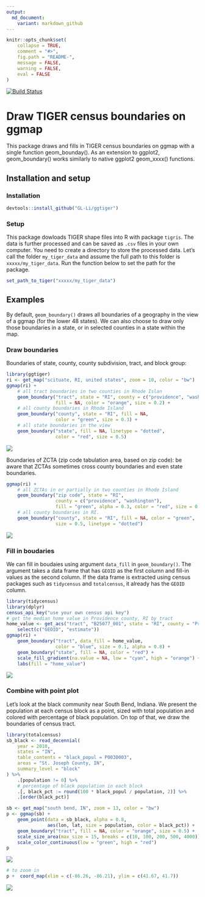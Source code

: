 ```yaml
---
output:
  md_document:
    variant: markdown_github
---
```



```r
knitr::opts_chunk$set(
    collapse = TRUE,
    comment = "#>",
    fig.path = "README-",
    message = FALSE,
    warning = FALSE,
    eval = FALSE
)
```




[![Build Status](https://travis-ci.org/GL-Li/ggtiger.svg?branch=master)](https://travis-ci.org/GL-Li/ggtiger)

# Draw TIGER census boundaries on ggmap

This package draws and fills in TIGER census boundaries on ggmap with a single function geom_bounday(). As an extension to ggplot2, geom_boundary() works similarly to native ggplot2 geom_xxxx() functions.


## Installation and setup

### Installation

```r
devtools::install_github("GL-Li/ggtiger")
```

### Setup
This package dowloads TIGER shape files into R with package `tigris`. The data is further processed and can be saved as `.csv` files in your own computer. You need to create a directory to store the processed data. Let's call the folder `my_tiger_data` and assume the full path to this folder is `xxxxx/my_tiger_data`. Run the function below to set the path for the package.

```r
set_path_to_tiger("xxxxx/my_tiger_data")
```

## Examples
By default, `geom_boundary()` draws all boundaries of a geography in the view of a ggmap (for the lower 48 states). We can also choose to draw only those boundaries in a state, or in selected counties in a state within the map.

### Draw boundaries
Boundaries of state, county, county subdivision, tract, and block group:
```r
library(ggtiger)
ri <- get_map("scituate, RI, united states", zoom = 10, color = "bw")
ggmap(ri) +
    # all tract boundaries in two counties in Rhode Islan
    geom_boundary("tract", state = "RI", county = c("providence", "washington"),
                  fill = NA, color = "orange", size = 0.2) +
    # all county boundaries in Rhode Island
    geom_boundary("county", state = "RI", fill = NA, 
                  color = "green", size = 0.3) +
    # all state boundaries in the view
    geom_boundary("state", fill = NA, linetype = "dotted", 
                  color = "red", size = 0.5)

```

![](figures/boundaries.png)

 Boundaries of ZCTA (zip code tabulation area, based on zip code): be aware that ZCTAs sometimes cross county boundaries and even state boundaries.
```r
ggmap(ri) +
    # all ZCTAs in or partially in two counties in Rhode Island
    geom_boundary("zip code", state = "RI", 
                  county = c("providence", "washington"),
                  fill = "green", alpha = 0.3, color = "red", size = 0.3) +
    # all county boundaries in RI. 
    geom_boundary("county", state = "RI", fill = NA, color = "green", 
                  size = 0.5, linetype = "dotted")

```

![](figures/zip_code.png)


### Fill in boudaries
We can fill in boudaies using argument `data_fill` in `geom_boundary()`. The argument takes a data frame that has `GEOID` as the first column and fill-in values as the second column. If the data frame is extracted using census packages such as `tidycensus` and `totalcensus`, it already has the `GEOID` column.

```r
library(tidycensus)
library(dplyr)
census_api_key("use your own census api key")
# get the median home value in Providence county, RI by tract
home_value <- get_acs("tract", "B25077_001", state = "RI", county = "Providence") %>%
    select(c("GEOID", "estimate"))
ggmap(ri) +
    geom_boundary("tract", data_fill = home_value, 
                  color = "blue", size = 0.1, alpha = 0.8) +
    geom_boundary("state", fill = NA, color = "red") +
    scale_fill_gradient(na.value = NA, low = "cyan", high = "orange") +
    labs(fill = "home_value")
```

![](figures/boundaries_with_fill.png)


### Combine with point plot
Let's look at the black community near South Bend, Indiana. We present the population at each census block as a point, sized with total population and colored with percentage of black population. On top of that, we draw the boundaries of census tract.

```r
library(totalcensus)
sb_black <- read_decennial(
    year = 2010,
    states = "IN",
    table_contents = "black_popul = P0030003",
    areas = "St. Joseph County, IN",
    summary_level = "block"
) %>% 
    .[population != 0] %>%
    # percentage of black population in each block
    .[, black_pct := round(100 * black_popul / population, 2)] %>%
    .[order(black_pct)]

sb <- get_map("south bend, IN", zoom = 13, color = "bw")
p <- ggmap(sb) +
    geom_point(data = sb_black, alpha = 0.8,
               aes(lon, lat, size = population, color = black_pct)) +
    geom_boundary("tract", fill = NA, color = "orange", size = 0.5) +
    scale_size_area(max_size = 15, breaks = c(10, 100, 200, 500, 4000)) +
    scale_color_continuous(low = "green", high = "red") 
p
```

![](figures/boundaries_with_point.png)


```r
# to zoom in
p +  coord_map(xlim = c(-86.26, -86.21), ylim = c(41.67, 41.7))
```

![](figures/boundaries_with_point_zoom.png)

